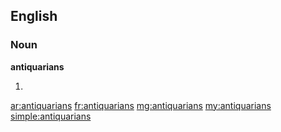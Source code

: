 ==English==

===Noun===
'''antiquarians'''

# {{plural of|[[antiquarian]]}}

[[ar:antiquarians]]
[[fr:antiquarians]]
[[mg:antiquarians]]
[[my:antiquarians]]
[[simple:antiquarians]]